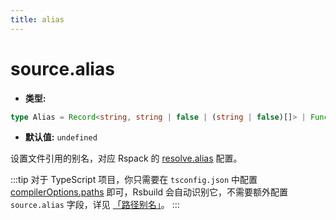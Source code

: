```yaml
---
title: alias
---
```


# source.alias

- **类型:**

```ts
type Alias = Record<string, string | false | (string | false)[]> | Function;
```

- **默认值:** `undefined`

设置文件引用的别名，对应 Rspack 的 [resolve.alias](https://webpack.js.org/configuration/resolve/#resolvealias) 配置。

:::tip
对于 TypeScript 项目，你只需要在 `tsconfig.json` 中配置 [compilerOptions.paths](https://www.typescriptlang.org/tsconfig#paths) 即可，Rsbuild 会自动识别它，不需要额外配置 `source.alias` 字段，详见 [「路径别名」](https://modernjs.dev/guides/basic-features/alias.html)。
:::


<RsbuildConfig configName="source.alias" />
